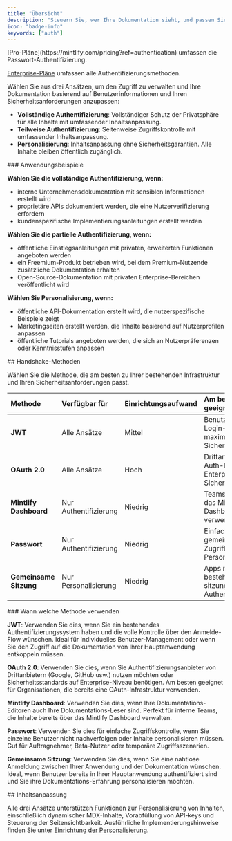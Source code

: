 ```yaml
---
title: "Übersicht"
description: "Steuern Sie, wer Ihre Dokumentation sieht, und passen Sie das Nutzungserlebnis an"
icon: "badge-info"
keywords: ["auth"]
---
```


<Info>
  [Pro-Pläne](https://mintlify.com/pricing?ref=authentication) umfassen die Passwort-Authentifizierung.

  [Enterprise-Pläne](https://mintlify.com/pricing?ref=authentication) umfassen alle Authentifizierungsmethoden.
</Info>

Wählen Sie aus drei Ansätzen, um den Zugriff zu verwalten und Ihre Dokumentation basierend auf Benutzerinformationen und Ihren Sicherheitsanforderungen anzupassen:

* **Vollständige Authentifizierung**: Vollständiger Schutz der Privatsphäre für alle Inhalte mit umfassender Inhaltsanpassung.
* **Teilweise Authentifizierung**: Seitenweise Zugriffskontrolle mit umfassender Inhaltsanpassung.
* **Personalisierung**: Inhaltsanpassung ohne Sicherheitsgarantien. Alle Inhalte bleiben öffentlich zugänglich.

<div id="use-case-examples">
  ### Anwendungsbeispiele
</div>

**Wählen Sie die vollständige Authentifizierung, wenn:**

* interne Unternehmensdokumentation mit sensiblen Informationen erstellt wird
* proprietäre APIs dokumentiert werden, die eine Nutzerverifizierung erfordern
* kundenspezifische Implementierungsanleitungen erstellt werden

**Wählen Sie die partielle Authentifizierung, wenn:**

* öffentliche Einstiegsanleitungen mit privaten, erweiterten Funktionen angeboten werden
* ein Freemium-Produkt betrieben wird, bei dem Premium-Nutzende zusätzliche Dokumentation erhalten
* Open-Source-Dokumentation mit privaten Enterprise-Bereichen veröffentlicht wird

**Wählen Sie Personalisierung, wenn:**

* öffentliche API-Dokumentation erstellt wird, die nutzerspezifische Beispiele zeigt
* Marketingseiten erstellt werden, die Inhalte basierend auf Nutzerprofilen anpassen
* öffentliche Tutorials angeboten werden, die sich an Nutzerpräferenzen oder Kenntnisstufen anpassen

<div id="handshake-methods">
  ## Handshake-Methoden
</div>

Wählen Sie die Methode, die am besten zu Ihrer bestehenden Infrastruktur und Ihren Sicherheitsanforderungen passt.

| Methode | Verfügbar für | Einrichtungsaufwand | Am besten geeignet für |
|:-------|:--------------|:--------------------|:-----------------------|
| **JWT** | Alle Ansätze | Mittel | Benutzerdefinierte Login-Flows, maximale Sicherheitskontrolle |
| **OAuth 2.0** | Alle Ansätze | Hoch | Drittanbieter-Auth-Provider, Enterprise-Sicherheit |
| **Mintlify Dashboard** | Nur Authentifizierung | Niedrig | Teams, die bereits das Mintlify-Dashboard verwenden |
| **Passwort** | Nur Authentifizierung | Niedrig | Einfacher gemeinsamer Zugriff ohne Personalisierung |
| **Gemeinsame Sitzung** | Nur Personalisierung | Niedrig | Apps mit bestehender sitzungsbasierter Authentifizierung |

<div id="when-to-use-each-method">
  ### Wann welche Methode verwenden
</div>

**JWT**: Verwenden Sie dies, wenn Sie ein bestehendes Authentifizierungssystem haben und die volle Kontrolle über den Anmelde-Flow wünschen. Ideal für individuelles Benutzer-Management oder wenn Sie den Zugriff auf die Dokumentation von Ihrer Hauptanwendung entkoppeln müssen.

**OAuth 2.0**: Verwenden Sie dies, wenn Sie Authentifizierungsanbieter von Drittanbietern (Google, GitHub usw.) nutzen möchten oder Sicherheitsstandards auf Enterprise-Niveau benötigen. Am besten geeignet für Organisationen, die bereits eine OAuth-Infrastruktur verwenden.

**Mintlify Dashboard**: Verwenden Sie dies, wenn Ihre Dokumentations-Editoren auch Ihre Dokumentations-Leser sind. Perfekt für interne Teams, die Inhalte bereits über das Mintlify Dashboard verwalten.

**Passwort**: Verwenden Sie dies für einfache Zugriffskontrolle, wenn Sie einzelne Benutzer nicht nachverfolgen oder Inhalte personalisieren müssen. Gut für Auftragnehmer, Beta-Nutzer oder temporäre Zugriffsszenarien.

**Gemeinsame Sitzung**: Verwenden Sie dies, wenn Sie eine nahtlose Anmeldung zwischen Ihrer Anwendung und der Dokumentation wünschen. Ideal, wenn Benutzer bereits in Ihrer Hauptanwendung authentifiziert sind und Sie ihre Dokumentations-Erfahrung personalisieren möchten.

<div id="content-customization">
  ## Inhaltsanpassung
</div>

Alle drei Ansätze unterstützen Funktionen zur Personalisierung von Inhalten, einschließlich dynamischer MDX-Inhalte, Vorabfüllung von API-keys und Steuerung der Seiten­sichtbarkeit. Ausführliche Implementierungshinweise finden Sie unter [Einrichtung der Personalisierung](/de/authentication-personalization/personalization-setup).